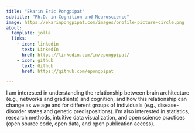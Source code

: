```yaml
---
title: "Ekarin Eric Pongpipat"
subtitle: "Ph.D. in Cognition and Neuroscience"
image: https://ekarinpongpipat.com/images/profile-picture-circle.png
about:
  template: jolla
  links:
    - icon: linkedin
      text: LinkedIn
      href: https://linkedin.com/in/epongpipat/
    - icon: github
      text: Github
      href: https://github.com/epongpipat

---
```


I am interested in understanding the relationship between brain architecture (e.g., networks and gradients) and cognition, and how this relationship can change as we age and for different groups of individuals (e.g., disease-disorder states and genetic predispositions). I’m also interested in statistics, research methods, intuitive data visualization, and open science practices (open source code, open data, and open publication access).


